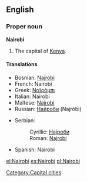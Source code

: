 {{wikipedia}}
==English==

===Proper noun===
'''Nairobi'''
# The capital of [[Kenya]].

====Translations====
{{top}}
*Bosnian: [[Najrobi#Bosnian|Najrobi]] {{m}}
*French: Nairobi
*Greek: [[Ναϊρόμπι]]
*Italian: Nairobi {{f}}
*Maltese: [[Najrobi]]
*Russian: [[Найроби]] (Najróbi)
{{mid}}
*Serbian:
*:Cyrillic: [[Најроби#Serbian|Најроби]] {{m}}
*:Roman: [[Najrobi#Serbian|Najrobi]] {{m}}
*Spanish: Nairobi {{m}}
{{bottom}}

[[Category:Capital cities]]

[[el:Nairobi]]
[[es:Nairobi]]
[[pl:Nairobi]]